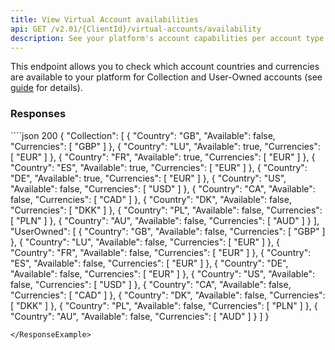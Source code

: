 ```yaml
---
title: View Virtual Account availabilities
api: GET /v2.01/{ClientId}/virtual-accounts/availability
description: See your platform's account capabilities per account type and country
---
```




This endpoint allows you to check which account countries and currencies are available to your platform for Collection and User-Owned accounts (see [guide](/guides/payment-methods/banking/virtual-iban#types) for details).

### Responses

<AccordionGroup>

<Accordion title="200" defaultOpen>

<CollectionResponse />

<UserOwnedResponse />

</Accordion>

</AccordionGroup>

<RequestExample>

<RestGetNoBody />
<PhpViewClientAvailabilities />
<NodeViewClientAvailabilities />
<RubyViewClientAvailabilities />
</RequestExample>

<ResponseExample>
````json 200
{
    "Collection": [
        {
            "Country": "GB",
            "Available": false,
            "Currencies": [
                "GBP"
            ]
        },
        {
            "Country": "LU",
            "Available": true,
            "Currencies": [
                "EUR"
            ]
        },
        {
            "Country": "FR",
            "Available": true,
            "Currencies": [
                "EUR"
            ]
        },
        {
            "Country": "ES",
            "Available": true,
            "Currencies": [
                "EUR"
            ]
        },
        {
            "Country": "DE",
            "Available": true,
            "Currencies": [
                "EUR"
            ]
        },
        {
            "Country": "US",
            "Available": false,
            "Currencies": [
                "USD"
            ]
        },
        {
            "Country": "CA",
            "Available": false,
            "Currencies": [
                "CAD"
            ]
        },
        {
            "Country": "DK",
            "Available": false,
            "Currencies": [
                "DKK"
            ]
        },
        {
            "Country": "PL",
            "Available": false,
            "Currencies": [
                "PLN"
            ]
        },
        {
            "Country": "AU",
            "Available": false,
            "Currencies": [
                "AUD"
            ]
        }
    ],
    "UserOwned": [
        {
            "Country": "GB",
            "Available": false,
            "Currencies": [
                "GBP"
            ]
        },
        {
            "Country": "LU",
            "Available": false,
            "Currencies": [
                "EUR"
            ]
        },
        {
            "Country": "FR",
            "Available": false,
            "Currencies": [
                "EUR"
            ]
        },
        {
            "Country": "ES",
            "Available": false,
            "Currencies": [
                "EUR"
            ]
        },
        {
            "Country": "DE",
            "Available": false,
            "Currencies": [
                "EUR"
            ]
        },
        {
            "Country": "US",
            "Available": false,
            "Currencies": [
                "USD"
            ]
        },
        {
            "Country": "CA",
            "Available": false,
            "Currencies": [
                "CAD"
            ]
        },
        {
            "Country": "DK",
            "Available": false,
            "Currencies": [
                "DKK"
            ]
        },
        {
            "Country": "PL",
            "Available": false,
            "Currencies": [
                "PLN"
            ]
        },
        {
            "Country": "AU",
            "Available": false,
            "Currencies": [
                "AUD"
            ]
        }
    ]
}

````
</ResponseExample>